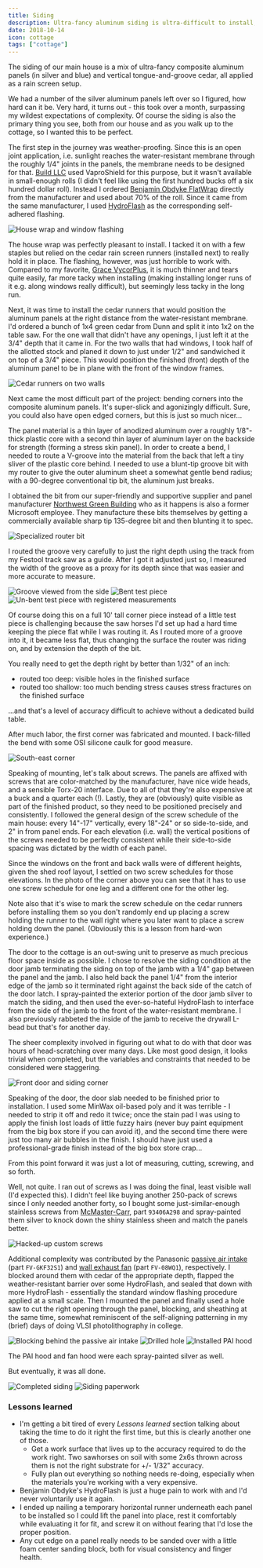 ```yaml
---
title: Siding
description: Ultra-fancy aluminum siding is ultra-difficult to install, surprising nearly no one
date: 2018-10-14
icon: cottage
tags: ["cottage"]
---
```


The siding of our main house is a mix of ultra-fancy composite aluminum panels (in silver and blue) and vertical tongue-and-groove cedar, all applied as a rain screen setup.

We had a number of the silver aluminum panels left over so I figured, how hard can it be. Very hard, it turns out - this took over a month, surpassing my wildest expectations of complexity.
Of course the siding is also the primary thing you see, both from our house and as you walk up to the cottage, so I wanted this to be perfect.

The first step in the journey was weather-proofing. Since this is an open joint application, i.e. sunlight reaches the water-resistant membrane through the roughly 1/4" joints in the panels,
the membrane needs to be designed for that.
[Build LLC](https://www.buildllc.com) used VaproShield for this purpose, but it wasn't available in small-enough rolls (I didn't feel like using the first hundred bucks off a six hundred dollar roll).
Instead I ordered [Benjamin Obdyke FlatWrap](http://www.benjaminobdyke.com/products/housewrap-flatwrap-uv) directly from the manufacturer and used about 70% of the roll.
Since it came from the same manufacturer, I used [HydroFlash](http://www.benjaminobdyke.com/products/hydroflash-self-adhered-flashing) as the corresponding self-adhered flashing.

![](images/IMG_20180907_110201.jpg "House wrap and window flashing")

The house wrap was perfectly pleasant to install. I tacked it on with a few staples but relied on the cedar rain screen runners (installed next) to really hold it in place.
The flashing, however, was just horrible to work with. Compared to my favorite, [Grace VycorPlus](https://gcpat.com/en/solutions/products/vycor-weather-barrier-flashing-tapes/vycor-plus),
it is much thinner and tears quite easily, far more tacky when installing (making installing longer runs of it e.g. along windows really difficult), but seemingly less tacky in the long run.

Next, it was time to install the cedar runners that would position the aluminum panels at the right distance from the water-resistant membrane.
I'd ordered a bunch of 1x4 green cedar from Dunn and split it into 1x2 on the table saw.
For the one wall that didn't have any openings, I just left it at the 3/4" depth that it came in.
For the two walls that had windows, I took half of the allotted stock and planed it down to just under 1/2" and sandwiched it on top of a 3/4" piece.
This would position the finished (front) depth of the aluminum panel to be in plane with the front of the window frames.

![](images/IMG_20180907_110123.jpg "Cedar runners on two walls")

Next came the most difficult part of the project: bending corners into the composite aluminum panels. It's super-slick and agonizingly difficult.
Sure, you could also have open edged corners, but this is just so much nicer...

The panel material is a thin layer of anodized aluminum over a roughly 1/8"-thick plastic core with a second thin layer of aluminum layer on the backside for strength
(forming a stress skin panel). In order to create a bend, I needed to route a V-groove into the material from the back that left a tiny sliver of the plastic core behind.
I needed to use a blunt-tip groove bit with my router to give the outer aluminum sheet a somewhat gentle bend radius; with a 90-degree conventional tip bit, the aluminum just breaks.

I obtained the bit from our super-friendly and supportive supplier and panel manufacturer [Northwest Green Building](http://www.northwestgreenbuilding.com/) who as it happens
is also a former Microsoft employee. They manufacture these bits themselves by getting a commercially available sharp tip 135-degree bit and then blunting it to spec.

![](images/IMG_20180907_085706.jpg "Specialized router bit")

I routed the groove very carefully to just the right depth using the track from my Festool track saw as a guide.
After I got it adjusted just so, I measured the width of the groove as a proxy for its depth since that was easier and more accurate to measure.

![](images/IMG_20180907_090618.jpg "Groove viewed from the side")
![](images/IMG_20180907_090951.jpg "Bent test piece")
![](images/IMG_20180907_091324.jpg "Un-bent test piece with registered measurements")

Of course doing this on a full 10' tall corner piece instead of a little test piece is challenging because the saw horses I'd set up had a hard time keeping the piece flat while I was routing it.
As I routed more of a groove into it, it became less flat, thus changing the surface the router was riding on, and by extension the depth of the bit.

You really need to get the depth right by better than 1/32" of an inch:

- routed too deep: visible holes in the finished surface
- routed too shallow: too much bending stress causes stress fractures on the finished surface

...and that's a level of accuracy difficult to achieve without a dedicated build table.

After much labor, the first corner was fabricated and mounted. I back-filled the bend with some OSI silicone caulk for good measure.

![](images/IMG_20180907_154744.jpg "South-east corner")

Speaking of mounting, let's talk about screws. The panels are affixed with screws that are color-matched by the manufacturer, have nice wide heads, and a sensible Torx-20 interface.
Due to all of that they're also expensive at a buck and a quarter each (!).
Lastly, they are (obviously) quite visible as part of the finished product, so they need to be positioned precisely and consistently.
I followed the general design of the screw schedule of the main house: every 14"-17" vertically, every 18"-24" or so side-to-side, and 2" in from panel ends.
For each elevation (i.e. wall) the vertical positions of the screws needed to be perfectly consistent while their side-to-side spacing was dictated by the width of each panel.

Since the windows on the front and back walls were of different heights, given the shed roof layout, I settled on two screw schedules for those elevations.
In the photo of the corner above you can see that it has to use one screw schedule for one leg and a different one for the other leg.

Note also that it's wise to mark the screw schedule on the cedar runners before installing them so you don't randomly end up placing a screw holding the runner to the wall
right where you later want to place a screw holding down the panel. (Obviously this is a lesson from hard-won experience.)

The door to the cottage is an out-swing unit to preserve as much precious floor space inside as possible.
I chose to resolve the siding condition at the door jamb terminating the siding on top of the jamb with a 1/4" gap between the panel and the jamb.
I also held back the panel 1/4" from the interior edge of the jamb so it terminated right against the back side of the catch of the door latch.
I spray-painted the exterior portion of the door jamb silver to match the siding, and then used the ever-so-hateful HydroFlash to interface from the side of the jamb to the front of the water-resistant membrane.
I also previously rabbeted the inside of the jamb to receive the drywall L-bead but that's for another day.

The sheer complexity involved in figuring out what to do with that door was hours of head-scratching over many days. Like most good design, it looks trivial when completed, but the variables and constraints that needed to be considered were staggering.

![](images/IMG_20180922_163646.jpg "Front door and siding corner")

Speaking of the door, the door slab needed to be finished prior to installation. I used some MinWax oil-based poly and it was terrible - I needed to strip it off and redo it twice;
once the stain pad I was using to apply the finish lost loads of little fuzzy hairs (never buy paint equipment from the big box store if you can avoid it),
and the second time there were just too many air bubbles in the finish. I should have just used a professional-grade finish instead of the big box store crap...

From this point forward it was just a lot of measuring, cutting, screwing, and so forth.

Well, not quite. I ran out of screws as I was doing the final, least visible wall (I'd expected this).
I didn't feel like buying another 250-pack of screws since I only needed another forty, so I bought some just-similar-enough stainless screws
from [McMaster-Carr](https://www.mcmaster.com/), part `93406A298` and spray-painted them silver to knock down the shiny stainless sheen and match the panels better.

![](images/IMG_20181014_141315.jpg "Hacked-up custom screws")

Additional complexity was contributed by
the Panasonic [passive air intake](https://na.panasonic.com/us/home-and-building-solutions/ventilation-indoor-air-quality/ventilation-accessories/passive-inlet) (part `FV-GKF32S1`)
and [wall exhaust fan](https://shop.panasonic.com/support-only/FV-08WQ1.html) (part `FV-08WQ1`), respectively. I blocked around them with cedar of the appropriate depth,
flapped the weather-resistant barrier over some HydroFlash, and sealed that down with more HydroFlash - essentially the standard window flashing procedure applied at a small scale.
Then I mounted the panel and finally used a hole saw to cut the right opening through the panel, blocking, and sheathing at the same time,
somewhat reminiscent of the self-aligning patterning in my (brief) days of doing VLSI photolithography in college.

![](images/IMG_20180927_125827.jpg "Blocking behind the passive air intake")
![](images/IMG_20180927_132038.jpg "Drilled hole")
![](images/IMG_20180927_132943.jpg "Installed PAI hood")

The PAI hood and fan hood were each spray-painted silver as well.

But eventually, it was all done.

![](images/IMG_20181024_141815.jpg "Completed siding")
![](images/IMG_20181014_161648.jpg "Siding paperwork")

### Lessons learned

- I'm getting a bit tired of every _Lessons learned_ section talking about taking the time to do it right the first time, but this is clearly another one of those.
  - Get a work surface that lives up to the accuracy required to do the work right. Two sawhorses on soil with some 2x6s thrown across them is not the right substrate for +/- 1/32" accuracy.
  - Fully plan out everything so nothing needs re-doing, especially when the materials you're working with a very expensive.
- Benjamin Obdyke's HydroFlash is just a huge pain to work with and I'd never voluntarily use it again.
- I ended up nailing a temporary horizontal runner underneath each panel to be installed so I could lift the panel into place, rest it comfortably while evaluating it for fit, and screw it on without fearing that I'd lose the proper position.
- Any cut edge on a panel really needs to be sanded over with a little foam center sanding block, both for visual consistency and finger health.
